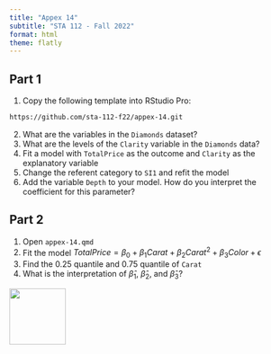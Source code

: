 ```yaml
---
title: "Appex 14"
subtitle: "STA 112 - Fall 2022"
format: html
theme: flatly
---
```


## Part 1

1. Copy the following template into RStudio Pro:

```bash
https://github.com/sta-112-f22/appex-14.git
```

2. What are the variables in the `Diamonds` dataset?
3. What are the levels of the `Clarity` variable in the `Diamonds` data?
4. Fit a model with `TotalPrice` as the outcome and `Clarity` as the explanatory variable
5. Change the referent category to `SI1` and refit the model
6. Add the variable `Depth` to your model. How do you interpret the coefficient for this parameter?

## Part 2


1. Open `appex-14.qmd`
2.  Fit the model  $TotalPrice = \beta_0  + \beta_1Carat + \beta_2 Carat^2 + \beta_3 Color+\epsilon$
3.  Find the 0.25 quantile and 0.75 quantile of `Carat`
4.  What is the interpretation of $\hat\beta_1$, $\hat\beta_2$, and $\hat\beta_3$?


[![](img/favicon.png){width="100" fig-align="right"}](https://bit.ly/sta-112-f22)


